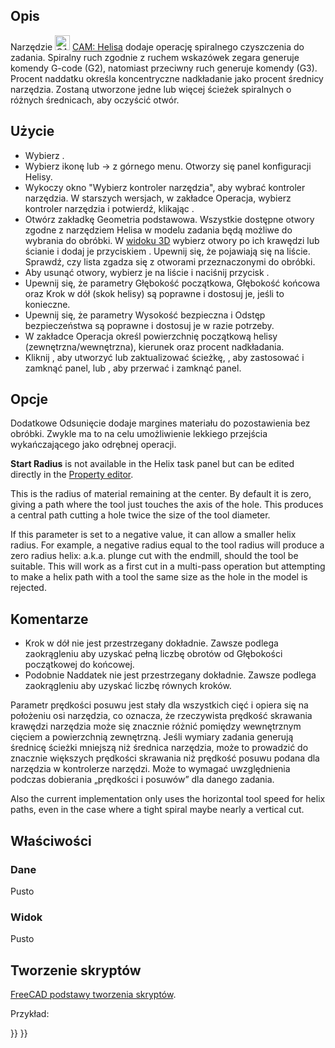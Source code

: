 <languages/>
{{UnfinishedDocu}}

{{Docnav/pl
|[[CAM_MillFace/pl|Powierzchnia]]
|[[CAM_Adaptive/pl|Algorytm adaptacyjny]]
|[[CAM_Workbench/pl|środowisko pracy CAM]]
|IconL=CAM_MillFace.svg
|IconR=CAM_Adaptive.svg
|IconC=Workbench_CAM.svg
}}

{{GuiCommand/pl
|Name=CAM Helix
|Name/pl=CAM: Helisa
|MenuLocation=CAM → Helisa
|Workbenches=[[CAM_Workbench/pl|CAM]]
}}

<span id="Description"></span>
==Opis==

Narzędzie [[Image:CAM_Helix.svg|24px]] [[CAM_Helix/pl|CAM: Helisa]] dodaje operację spiralnego czyszczenia do zadania. Spiralny ruch zgodnie z ruchem wskazówek zegara generuje komendy G-code (G2), natomiast przeciwny ruch generuje komendy (G3). Procent naddatku określa koncentryczne nadkładanie jako procent średnicy narzędzia. Zostaną utworzone jedne lub więcej ścieżek spiralnych o różnych średnicach, aby oczyścić otwór.

<span id="Usage"></span>
==Użycie==

<div class="mw-translate-fuzzy">
* Wybierz {{Button|[[File:Workbench_CAM.svg|16px]] [[CAM_Workbench/pl|środowisko pracy CAM]]}}.
* Wybierz ikonę {{KEY|[[Image:CAM_Helix.svg|24px]]}} lub {{KEY|CAM}} → {{KEY|[[Image:CAM_Helix.svg|24px]] Helisa}} z górnego menu. Otworzy się panel konfiguracji {{KEY|[[Image:CAM_Helix.svg|24px]]}} Helisy.
* Wykoczy okno "Wybierz kontroler narzędzia", aby wybrać kontroler narzędzia. W starszych wersjach, w zakładce {{KEY|[[Image:CAM_Helix.svg|24px]]}} Operacja, wybierz kontroler narzędzia i potwierdź, klikając {{Button|Zastosuj}}.
* Otwórz zakładkę Geometria podstawowa. Wszystkie dostępne otwory zgodne z narzędziem Helisa w modelu zadania będą możliwe do wybrania do obróbki. W [[3D_view/pl|widoku 3D]] wybierz otwory po ich krawędzi lub ścianie i dodaj je przyciskiem {{Button|Dodaj}}. Upewnij się, że pojawiają się na liście. Sprawdź, czy lista zgadza się z otworami przeznaczonymi do obróbki.
* Aby usunąć otwory, wybierz je na liście i naciśnij przycisk {{Button|Usuń}}.
* Upewnij się, że parametry Głębokość początkowa, Głębokość końcowa oraz Krok w dół (skok helisy) są poprawne i dostosuj je, jeśli to konieczne.
* Upewnij się, że parametry Wysokość bezpieczna i Odstęp bezpieczeństwa są poprawne i dostosuj je w razie potrzeby.
* W zakładce Operacja określ powierzchnię początkową helisy (zewnętrzna/wewnętrzna), kierunek oraz procent nadkładania.
* Kliknij {{Button|Zastosuj}}, aby utworzyć lub zaktualizować ścieżkę, {{Button|OK}}, aby zastosować i zamknąć panel, lub {{Button|Anuluj}}, aby przerwać i zamknąć panel.
</div>

<span id="Options"></span>
==Opcje==

<div class="mw-translate-fuzzy">
Dodatkowe Odsunięcie dodaje margines materiału do pozostawienia bez obróbki. Zwykle ma to na celu umożliwienie lekkiego przejścia wykańczającego jako odrębnej operacji.
</div>

'''Start Radius''' is not available in the Helix task panel but can be edited directly in the [[Property_editor|Property editor]].

This is the radius of material remaining at the center. By default it is zero, giving a path where the tool just touches the axis of the hole. This produces a central path cutting a hole twice the size of the tool diameter.

If this parameter is set to a negative value, it can allow a smaller helix radius. For example, a negative radius equal to the tool radius will produce a zero radius helix: a.k.a. plunge cut with the endmill, should the tool be suitable. This will work as a first cut in a multi-pass operation but attempting to make a helix path with a tool the same size as the hole in the model is rejected.

<span id="Comments"></span>
==Komentarze==

* Krok w dół nie jest przestrzegany dokładnie. Zawsze podlega zaokrągleniu aby uzyskać pełną liczbę obrotów od Głębokości początkowej do końcowej.
* Podobnie Naddatek nie jest przestrzegany dokładnie. Zawsze podlega zaokrągleniu aby uzyskać liczbę równych kroków.

<div class="mw-translate-fuzzy">
Parametr prędkości posuwu jest stały dla wszystkich cięć i opiera się na położeniu osi narzędzia, co oznacza, że rzeczywista prędkość skrawania krawędzi narzędzia może się znacznie różnić pomiędzy wewnętrznym cięciem a powierzchnią zewnętrzną. Jeśli wymiary zadania generują średnicę ścieżki mniejszą niż średnica narzędzia, może to prowadzić do znacznie większych prędkości skrawania niż prędkość posuwu podana dla narzędzia w kontrolerze narzędzi. Może to wymagać uwzględnienia podczas dobierania „prędkości i posuwów” dla danego zadania.
</div>

Also the current implementation only uses the horizontal tool speed for helix paths, even in the case where a tight spiral maybe nearly a vertical cut.

<span id="Properties"></span>
==Właściwości==

<span id="Data"></span>
===Dane===

Pusto

<span id="View"></span>
===Widok===

Pusto

<span id="Scripting"></span>
==Tworzenie skryptów==

{{Emphasis|Zobacz również:}} [[FreeCAD_Scripting_Basics/pl|FreeCAD podstawy tworzenia skryptów]].

Przykład:

{{Code|code=
#Place code example here.
}}


{{Docnav/pl
|[[CAM_MillFace/pl|Powierzchnia]]
|[[CAM_Adaptive/pl|Algorytm adaptacyjny]]
|[[CAM_Workbench/pl|środowisko pracy CAM]]
|IconL=CAM_MillFace.svg
|IconR=CAM_Adaptive.svg
|IconC=Workbench_CAM.svg
}}

{{CAM_Tools_navi{{#translation:}}}}
{{Userdocnavi{{#translation:}}}}